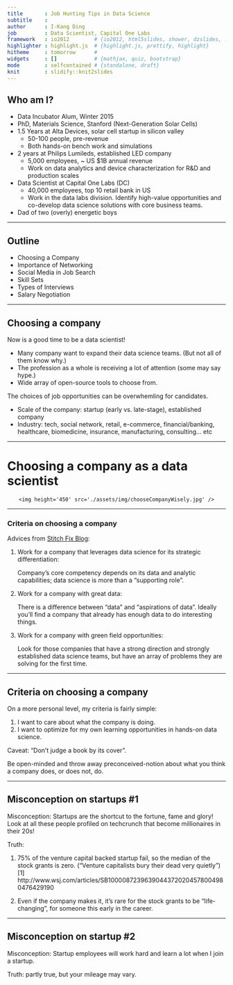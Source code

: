 ```yaml
---
title       : Job Hunting Tips in Data Science
subtitle    : 
author      : I-Kang Ding
job         : Data Scientist, Capital One Labs
framework   : io2012        # {io2012, html5slides, shower, dzslides, ...}
highlighter : highlight.js  # {highlight.js, prettify, highlight}
hitheme     : tomorrow      # 
widgets     : []            # {mathjax, quiz, bootstrap}
mode        : selfcontained # {standalone, draft}
knit        : slidify::knit2slides
---
```


## Who am I?

* Data Incubator Alum, Winter 2015
* PhD, Materials Science, Stanford (Next-Generation Solar Cells)
* 1.5 Years at Alta Devices, solar cell startup in silicon valley
    * 50-100 people, pre-revenue
    * Both hands-on bench work and simulations
* 2 years at Philips Lumileds, established LED company
    * 5,000 employees, ~ US $1B annual revenue
    * Work on data analytics and device characterization for R&D and production scales
* Data Scientist at Capital One Labs (DC)
    * 40,000 employees, top 10 retail bank in US
    * Work in the data labs division. Identify high-value opportunities and co-develop data science solutions with core business teams.
* Dad of two (overly) energetic boys

---

## Outline

* Choosing a Company
* Importance of Networking
* Social Media in Job Search
* Skill Sets
* Types of Interviews
* Salary Negotiation

---

## Choosing a company

Now is a good time to be a data scientist! 

* Many company want to expand their data science teams. (But not all of them know why.)
* The profession as a whole is receiving a lot of attention (some may say hype.)
* Wide array of open-source tools to choose from. 

The choices of job opportunities can be overwhemling for candidates.

* Scale of the company: startup (early vs. late-stage), established company
* Industry: tech, social network, retail, e-commerce, financial/banking, healthcare, biomedicine, insurance, manufacturing, consulting... etc

---

# Choosing a company as a data scientist

<div style='text-align: center;'>
    <img height='450' src='./assets/img/chooseCompanyWisely.jpg' />
</div>

---

### Criteria on choosing a company

Advices from [Stitch Fix Blog](http://multithreaded.stitchfix.com/blog/2015/03/31/advice-for-data-scientists/):

1. Work for a company that leverages data science for its strategic differentiation:

    Company's core competency depends on its data and analytic capabilities; data science is more than a "supporting role".
    
2. Work for a company with great data:

    There is a difference between "data" and "aspirations of data". Ideally you'll find a company that already has enough data to do interesting things.
    
3. Work for a company with green field opportunities:

    Look for those companies that have a strong direction and strongly established data science teams, but have an array of problems they are solving for the first time.
    
---

## Criteria on choosing a company

On a more personal level, my criteria is fairly simple:

1. I want to care about what the company is doing.
2. I want to optimize for my own learning opportunities in hands-on data science.

Caveat: "Don't judge a book by its cover".

Be open-minded and throw away preconceived-notion about what you think a company does, or does not, do.

---

## Misconception on startups #1

Misconception: Startups are the shortcut to the fortune, fame and glory! Look at all these people profiled on techcrunch that become millionaires in their 20s!

Truth: 

1. 75% of the venture capital backed startup fail, so the median of the stock grants is zero. ("Venture capitalists bury their dead very quietly") [1]
http://www.wsj.com/articles/SB10000872396390443720204578004980476429190

2. Even if the company makes it, it's rare for the stock grants to be "life-changing", for someone this early in the career.

---

## Misconception on startup #2

Misconception: Startup employees will work hard and learn a lot when I join a startup.

Truth: partly true, but your mileage may vary.


